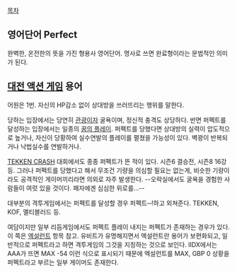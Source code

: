 [[목차]]

== 영어단어 Perfect ==
완벽한, 온전한의 뜻을 가진 형용사 영어단어.
명사로 쓰면 완료형이라는 문법적인 의미가 된다.

== [[대전 액션 게임]] 용어 ==
어원은 1번.
자신의 HP감소 없이 상대방을 쓰러뜨리는 행위를 말한다.

당하는 입장에서는 당연히 [[관광]]이자 굴욕이며, 정신적 충격도 상당하다. 반면 퍼펙트를 달성하는 입장에서는 일종의 [[꿈의 플레이]]. 퍼펙트를 당했다면 상대방의 실력이 압도적으로 높거나, 자신이 당황하여 실수연발의 플레이를 펼쳤을 가능성이 있다. 벽꽝이 반복되거나 낙법실수를 연발하거나.

[[TEKKEN CRASH]] 대회에서도 종종 퍼펙트가 뜬 적이 있다. 시즌6 결승전, 시즌8 16강 등. 그러나 퍼펙트를 당했다고 해서 무조건 기량을 의심할 필요는 없는게, 비슷한 기량이라도 공격적인 게이머끼리라면 의외로 자주 발생한다. --오락실에서도 굴욕을 경험한 사람들이 여럿 있을 것이다. 패자에겐 심심한 위로를...--

대부분의 격투게임에서는 퍼펙트를 달성할 경우 퍼펙트─!하고 외쳐준다. TEKKEN, KOF, 멜티블러드 등. 

여담이지만 일부 리듬게임에서도 퍼펙트 플레이 내지는 퍼펙트가 존재하는 경우가 있다. 이 쪽은 [[엑설런트]] 항목 참고. 유비트가 유명해지면서 엑설런트란 용어가 보편화되고, 일반적으로 퍼펙트라고 하면 격투게임의 그것을 지칭하는 것으로 보인다. IIDX에서는 AAA가 뜨면 MAX -54 이런 식으로 표시되기 때문에 엑설런트를 MAX, GBP 0 상황을 퍼펙트라고 부르는 일부 게이머도 존재한다.
